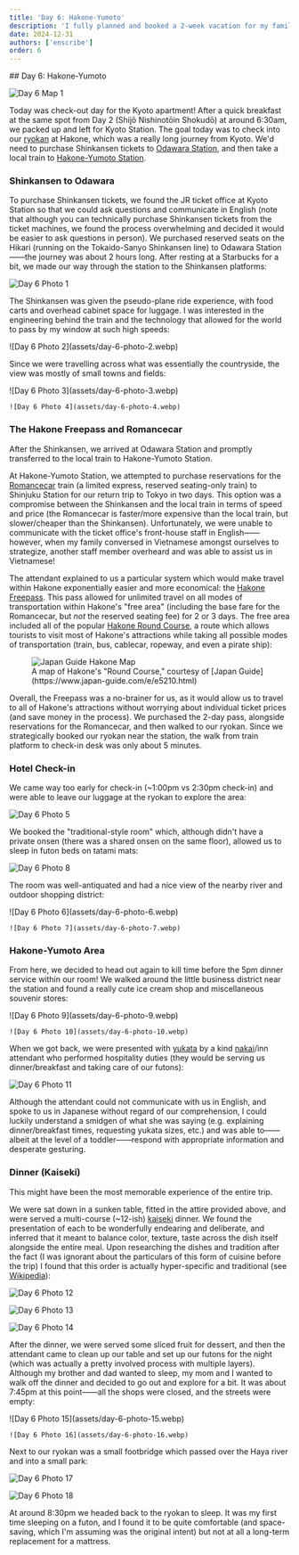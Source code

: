 ```yaml
---
title: 'Day 6: Hakone-Yumoto'
description: 'I fully planned and booked a 2-week vacation for my family. Here are some of the highlights, blunders, and experiences gathered throughout the process.'
date: 2024-12-31
authors: ['enscribe']
order: 6
---
```


<div class="invisible h-0! [&+*]:mt-0 [&+*_*]:mt-0">
## Day 6: Hakone-Yumoto
</div>

![Day 6 Map 1](assets/day-6.webp)

Today was check-out day for the Kyoto apartment! After a quick breakfast at the same spot from Day 2 (Shijō Nishinotōin Shokudō) at around 6:30am, we packed up and left for Kyoto Station. The goal today was to check into our [ryokan](https://en.wikipedia.org/wiki/Ryokan) at Hakone, which was a really long journey from Kyoto. We'd need to purchase Shinkansen tickets to [Odawara Station](https://www.hakonenavi.jp/international/en/station/odawara), and then take a local train to [Hakone-Yumoto Station](https://www.hakonenavi.jp/international/en/station/yumoto).

### Shinkansen to Odawara

To purchase Shinkansen tickets, we found the JR ticket office at Kyoto Station so that we could ask questions and communicate in English (note that although you can technically purchase Shinkansen tickets from the ticket machines, we found the process overwhelming and decided it would be easier to ask questions in person). We purchased reserved seats on the Hikari (running on the Tokaido-Sanyo Shinkansen line) to Odawara Station——the journey was about 2 hours long. After resting at a Starbucks for a bit, we made our way through the station to the Shinkansen platforms:

![Day 6 Photo 1](assets/day-6-photo-1.webp)

The Shinkansen was given the pseudo-plane ride experience, with food carts and overhead cabinet space for luggage. I was interested in the engineering behind the train and the technology that allowed for the world to pass by my window at such high speeds:

<div class="mx-auto w-2/3 lg:w-1/2">
    ![Day 6 Photo 2](assets/day-6-photo-2.webp)
</div>

Since we were travelling across what was essentially the countryside, the view was mostly of small towns and fields:

<div class="flex gap-2 my-6 [&_*]:my-0">
    ![Day 6 Photo 3](assets/day-6-photo-3.webp)

    ![Day 6 Photo 4](assets/day-6-photo-4.webp)
</div>

### The Hakone Freepass and Romancecar

After the Shinkansen, we arrived at Odawara Station and promptly transferred to the local train to Hakone-Yumoto Station.

At Hakone-Yumoto Station, we attempted to purchase reservations for the [Romancecar](https://www.odakyu.jp/english/romancecar/) train (a limited express, reserved seating-only train) to Shinjuku Station for our return trip to Tokyo in two days. This option was a compromise between the Shinkansen and the local train in terms of speed and price (the Romancecar is faster/more expensive than the local train, but slower/cheaper than the Shinkansen). Unfortunately, we were unable to communicate with the ticket office's front-house staff in English——however, when my family conversed in Vietnamese amongst ourselves to strategize, another staff member overheard and was able to assist us in Vietnamese!

The attendant explained to us a particular system which would make travel within Hakone exponentially easier and more economical: the [Hakone Freepass](https://www.odakyu.jp/english/passes/hakone/). This pass allowed for unlimited travel on all modes of transportation within Hakone's "free area" (including the base fare for the Romancecar, but *not* the reserved seating fee) for 2 or 3 days. The free area included all of the popular [Hakone Round Course](https://www.japan-guide.com/e/e5210.html), a route which allows tourists to visit most of Hakone's attractions while taking all possible modes of transportation (train, bus, cablecar, ropeway, and even a pirate ship):

<figure>
    <img
        class="w-full lg:w-2/3 mx-auto"
        src="https://www.japan-guide.com/g22/5210_2201.gif"
        alt="Japan Guide Hakone Map"
    />
    <figcaption class="text-center [&>p]:text-muted-foreground">
        A map of Hakone's "Round Course," courtesy of [Japan Guide](https://www.japan-guide.com/e/e5210.html)
    </figcaption>
</figure>

Overall, the Freepass was a no-brainer for us, as it would allow us to travel to all of Hakone's attractions without worrying about individual ticket prices (and save money in the process). We purchased the 2-day pass, alongside reservations for the Romancecar, and then walked to our ryokan. Since we strategically booked our ryokan near the station, the walk from train platform to check-in desk was only about 5 minutes.

### Hotel Check-in

We came way too early for check-in (~1:00pm vs 2:30pm check-in) and were able to leave our luggage at the ryokan to explore the area:

![Day 6 Photo 5](assets/day-6-photo-8.webp)

We booked the "traditional-style room" which, although didn't have a private onsen (there was a shared onsen on the same floor), allowed us to sleep in futon beds on tatami mats:

![Day 6 Photo 8](assets/day-6-photo-5.webp)

The room was well-antiquated and had a nice view of the nearby river and outdoor shopping district:

<div class="flex gap-2 my-6 [&_*]:my-0">
    ![Day 6 Photo 6](assets/day-6-photo-6.webp)

    ![Day 6 Photo 7](assets/day-6-photo-7.webp)
</div>

### Hakone-Yumoto Area

From here, we decided to head out again to kill time before the 5pm dinner service within our room! We walked around the little business district near the station and found a really cute ice cream shop and miscellaneous souvenir stores:

<div class="flex gap-2 my-6 [&_*]:my-0">
    ![Day 6 Photo 9](assets/day-6-photo-9.webp)

    ![Day 6 Photo 10](assets/day-6-photo-10.webp)
</div>

When we got back, we were presented with [yukata](https://en.wikipedia.org/wiki/Yukata) by a kind [nakai](https://en.wikipedia.org/wiki/Nakai_(vocation))/inn attendant who performed hospitality duties (they would be serving us dinner/breakfast and taking care of our futons):

![Day 6 Photo 11](assets/day-6-photo-11.webp)

Although the attendant could not communicate with us in English, and spoke to us in Japanese without regard of our comprehension, I could luckily understand a smidgen of what she was saying (e.g. explaining dinner/breakfast times, requesting yukata sizes, etc.) and was able to——albeit at the level of a toddler——respond with appropriate information and desperate gesturing.

### Dinner (Kaiseki)

This might have been the most memorable experience of the entire trip.

We were sat down in a sunken table, fitted in the attire provided above, and were served a multi-course (~12-ish) [kaiseki](https://en.wikipedia.org/wiki/Kaiseki) dinner. We found the presentation of each to be wonderfully endearing and deliberate, and inferred that it meant to balance color, texture, taste across the dish itself alongside the entire meal. Upon researching the dishes and tradition after the fact (I was ignorant about the particulars of this form of cuisine before the trip) I found that this order is actually hyper-specific and traditional (see [Wikipedia](https://en.wikipedia.org/wiki/Kaiseki#Order)):

![Day 6 Photo 12](assets/day-6-photo-12.webp)

![Day 6 Photo 13](assets/day-6-photo-13.webp)

![Day 6 Photo 14](assets/day-6-photo-14.webp)

After the dinner, we were served some sliced fruit for dessert, and then the attendant came to clean up our table and set up our futons for the night (which was actually a pretty involved process with multiple layers). Although my brother and dad wanted to sleep, my mom and I wanted to walk off the dinner and decided to go out and explore for a bit. It was about 7:45pm at this point——all the shops were closed, and the streets were empty:

<div class="flex gap-2 my-6 [&_*]:my-0">
    ![Day 6 Photo 15](assets/day-6-photo-15.webp)

    ![Day 6 Photo 16](assets/day-6-photo-16.webp)
</div>

Next to our ryokan was a small footbridge which passed over the Haya river and into a small park:

![Day 6 Photo 17](assets/day-6-photo-17.webp)

![Day 6 Photo 18](assets/day-6-photo-18.webp)

At around 8:30pm we headed back to the ryokan to sleep. It was my first time sleeping on a futon, and I found it to be quite comfortable (and space-saving, which I'm assuming was the original intent) but not at all a long-term replacement for a mattress.